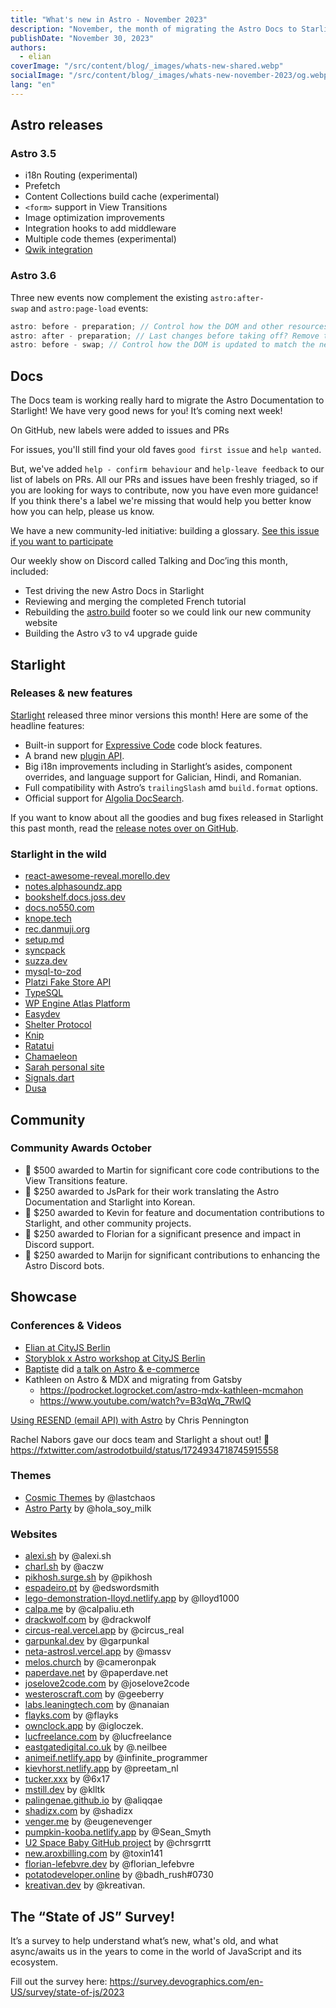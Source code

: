 ```yaml
---
title: "What's new in Astro - November 2023"
description: "November, the month of migrating the Astro Docs to Starlight, 3 Starlight minor releases, new view-transition events and more! Read more about what's new in Astro in this blogpost."
publishDate: "November 30, 2023"
authors:
  - elian
coverImage: "/src/content/blog/_images/whats-new-shared.webp"
socialImage: "/src/content/blog/_images/whats-new-november-2023/og.webp"
lang: "en"
---
```


## Astro releases

### Astro 3.5

- i18n Routing (experimental)
- Prefetch
- Content Collections build cache (experimental)
- `<form>` support in View Transitions
- Image optimization improvements
- Integration hooks to add middleware
- Multiple code themes (experimental)
- [Qwik integration](https://www.builder.io/blog/astro-qwik)

### Astro 3.6

Three new events now complement the existing `astro:after-swap` and `astro:page-load` events:

```jsx
astro: before - preparation; // Control how the DOM and other resources of the target page are loaded
astro: after - preparation; // Last changes before taking off? Remove that loading indicator? Here you go!
astro: before - swap; // Control how the DOM is updated to match the new page
```

## Docs

The Docs team is working really hard to migrate the Astro Documentation to Starlight! We have very good news for you! It’s coming next week!

On GitHub, new labels were added to issues and PRs

For issues, you'll still find your old faves `good first issue` and `help wanted`.

But, we've added `help - confirm behaviour` and `help-leave feedback` to our list of labels on PRs.
All our PRs and issues have been freshly triaged, so if you are looking for ways to contribute, now you have even more guidance! If you think there's a label we're missing that would help you better know how you can help, please us know.

We have a new community-led initiative: building a glossary. [See this issue if you want to participate](https://github.com/withastro/docs/issues/5035)

Our weekly show on Discord called Talking and Doc’ing this month, included:

- Test driving the new Astro Docs in Starlight
- Reviewing and merging the completed French tutorial
- Rebuilding the [astro.build](http://astro.build) footer so we could link our new community website
- Building the Astro v3 to v4 upgrade guide

## Starlight

### Releases & new features

[Starlight](https://starlight.astro.build/) released three minor versions this month! Here are some of the headline features:

- Built-in support for [Expressive Code](https://github.com/hippotastic/expressive-code) code block features.
- A brand new [plugin API](https://starlight.astro.build/reference/plugins/).
- Big i18n improvements including in Starlight’s asides, component overrides, and language support for Galician, Hindi, and Romanian.
- Full compatibility with Astro’s `trailingSlash` amd `build.format` options.
- Official support for [Algolia DocSearch](https://starlight.astro.build/guides/site-search/).

If you want to know about all the goodies and bug fixes released in Starlight this past month, read the [release notes over on GitHub](https://github.com/withastro/starlight/releases).

### Starlight in the wild

- [react-awesome-reveal.morello.dev](https://react-awesome-reveal.morello.dev/)
- [notes.alphasoundz.app](https://notes.alphasoundz.app/)
- [bookshelf.docs.joss.dev](https://bookshelf.docs.joss.dev/)
- [docs.no550.com](https://docs.no550.com/)
- [knope.tech](https://knope.tech/)
- [rec.danmuji.org](https://rec.danmuji.org/)
- [setup.md](https://www.setup.md/)
- [syncpack](https://jamiemason.github.io/syncpack/)
- [suzza.dev](https://www.suzza.dev/)
- [mysql-to-zod](https://mysql-to-zod.pages.dev/)
- [Platzi Fake Store API](https://fakeapi.platzi.com/)
- [TypeSQL](https://typesql.pages.dev/)
- [WP Engine Atlas Platform](https://developers.wpengine.com/docs/)
- [Easydev](https://easydev-library.qa.aspirity.com/getting-started/introduction/)
- [Shelter Protocol](https://shelterprotocol.net/)
- [Knip](https://knip.dev/)
- [Ratatui](https://ratatui.rs/)
- [Chamaeleon](https://chamaeleon-docs.vercel.app/)
- [Sarah personal site](https://rainsberger.ca/)
- [Signals.dart](https://rodydavis.github.io/signals.dart/)
- [Dusa](https://dusa.rocks/docs/)

## Community

### Community Awards October

- 🌟 $500 awarded to Martin for significant core code contributions to the View Transitions feature.
- 🥳 $250 awarded to JsPark for their work translating the Astro Documentation and Starlight into Korean.
- 🎉 $250 awarded to Kevin for feature and documentation contributions to Starlight, and other community projects.
- 🍾 $250 awarded to Florian  for a significant presence and impact in Discord support.
- 🎊 $250 awarded to Marijn for significant contributions to enhancing the Astro Discord bots.

## Showcase

### Conferences & Videos

- [Elian at CityJS Berlin](https://youtu.be/jOZonLbLfsE?t=28365)
- [Storyblok x Astro workshop at CityJS Berlin](https://youtu.be/fwSxIbezWzM?t=7714)
- [Baptiste](https://twitter.com/BDevessier/status/1722734749951672702) did [a talk on Astro & e-commerce](https://www.youtube.com/watch?v=YG8bsKwf9ZU)
- Kathleen on Astro & MDX and migrating from Gatsby
    - https://podrocket.logrocket.com/astro-mdx-kathleen-mcmahon
    - https://www.youtube.com/watch?v=B3qWq_7RwlQ

[Using RESEND (email API) with Astro](https://www.youtube.com/watch?v=HyDwVN1AFwY&t=2s) by Chris Pennington

Rachel Nabors gave our docs team and Starlight a shout out! 💜 https://fxtwitter.com/astrodotbuild/status/1724934718745915558

### Themes

- [Cosmic Themes](https://cosmicthemes.com/) by @lastchaos
- [Astro Party](https://github.com/hola-soy-milk/astro-party) by @hola_soy_milk

### Websites

- [alexi.sh](https://alexi.sh/) by @alexi.sh
- [charl.sh](https://charl.sh/) by @aczw
- [pikhosh.surge.sh](https://pikhosh.surge.sh/) by @pikhosh
- [espadeiro.pt](https://espadeiro.pt/) by @edswordsmith
- [lego-demonstration-lloyd.netlify.app](https://lego-demonstration-lloyd.netlify.app/) by @lloyd1000
- [calpa.me](https://calpa.me/) by @calpaliu.eth
- [drackwolf.com](https://drackwolf.com/) by @drackwolf
- [circus-real.vercel.app](https://circus-real.vercel.app/) by @circus_real
- [garpunkal.dev](https://garpunkal.dev/) by @garpunkal
- [neta-astrosl.vercel.app](https://neta-astrosl.vercel.app/) by @massv
- [melos.church](https://melos.church/) by @cameronpak
- [paperdave.net](https://paperdave.net/) by @paperdave.net
- [joselove2code.com](https://joselove2code.com/) by @joselove2code
- [westeroscraft.com](https://westeroscraft.com/) by @geeberry
- [labs.leaningtech.com](https://labs.leaningtech.com/) by @nanaian
- [flayks.com](https://flayks.com/) by @flayks
- [ownclock.app](https://ownclock.app/) by @igloczek.
- [lucfreelance.com](https://www.lucfreelance.com/) by @lucfreelance
- [eastgatedigital.co.uk](https://eastgatedigital.co.uk/) by @.neilbee
- [animeif.netlify.app](https://animeif.netlify.app/) by @infinite_programmer
- [kievhorst.netlify.app](https://kievhorst.netlify.app/) by @preetam_nl
- [tucker.xxx](https://www.tucker.xxx/) by @6x17
- [mstill.dev](https://mstill.dev/) by @klltk
- [palingenae.github.io](https://palingenae.github.io/) by @aliqqae
- [shadizx.com](https://www.shadizx.com/) by @shadizx
- [venger.me](https://venger.me/) by @eugenevenger
- [pumpkin-kooba.netlify.app](https://pumpkin-kooba.netlify.app/) by @Sean_Smyth
- [U2 Space Baby GitHub project](https://www.chrsgrrtt.com/u2-space-baby) by @chrsgrrtt
- [new.aroxbilling.com](https://new.aroxbilling.com/) by @toxin141
- [florian-lefebvre.dev](https://florian-lefebvre.dev/) by @florian_lefebvre
- [potatodeveloper.online](https://www.potatodeveloper.online/) by @badh_rush#0730
- [kreativan.dev](https://kreativan.dev/) by @kreativan.

## The “State of JS” Survey!

It’s a survey to help understand what’s new, what's old, and what async/awaits us in the years to come in the world of JavaScript and its ecosystem.

Fill out the survey here: https://survey.devographics.com/en-US/survey/state-of-js/2023